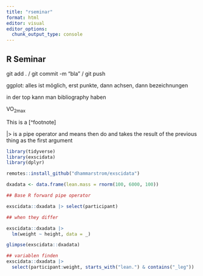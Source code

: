 ```yaml
---
title: "rseminar"
format: html
editor: visual
editor_options: 
  chunk_output_type: console
---
```


## R Seminar

git add . / git commit -m "bla" / git push

ggplot: alles ist möglich, erst punkte, dann achsen, dann bezeichnungen

in der top kann man bibliography haben

VO~2max~

This is a \[\^footnote\]

\|\> is a pipe operator and means then do and takes the result of the previous thing as the first argument

```r
library(tidyverse)
library(exscidata)
library(dplyr)

remotes::install_github("dhammarstrom/exscidata")
```

```r
dxadata <- data.frame(lean.mass = rnorm(100, 6000, 100))

## Base R forward pipe operator

exscidata::dxadata |> select(participant)

## when they differ

exscidata::dxadata |>
  lm(weight ~ height, data = _)

```

```r

glimpse(exscidata::dxadata)

## variablen finden
exscidata::dxadata |>
  select(participant:weight, starts_with("lean.") & contains("_leg"))
```
